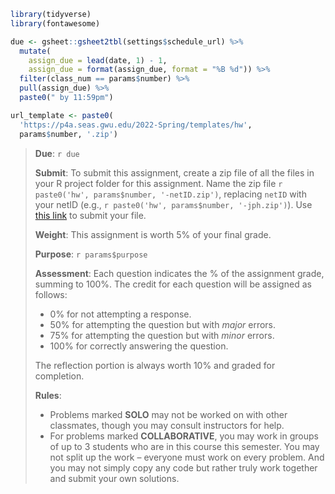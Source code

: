 ```r
library(tidyverse)
library(fontawesome)

due <- gsheet::gsheet2tbl(settings$schedule_url) %>%
  mutate(
    assign_due = lead(date, 1) - 1,
    assign_due = format(assign_due, format = "%B %d")) %>% 
  filter(class_num == params$number) %>%
  pull(assign_due) %>% 
  paste0(" by 11:59pm")

url_template <- paste0(
  'https://p4a.seas.gwu.edu/2022-Spring/templates/hw',
  params$number, '.zip')
```

> **Due**: `r due`
>
> **Submit**: To submit this assignment, create a zip file of all the files in your R project folder for this assignment. Name the zip file ``r paste0('hw', params$number, '-netID.zip')``, replacing `netID` with your netID (e.g., ``r paste0('hw', params$number, '-jph.zip')``). Use [this link](`r params$submit`) to submit your file.
>
> **Weight**: This assignment is worth 5% of your final grade.
>
> **Purpose**: `r params$purpose`
>
> **Assessment**: Each question indicates the % of the assignment grade, summing to 100%. The credit for each question will be assigned as follows:
>
> - 0% for not attempting a response.
> - 50% for attempting the question but with _major_ errors.
> - 75% for attempting the question but with _minor_ errors.
> - 100% for correctly answering the question.
> 
> The reflection portion is always worth 10% and graded for completion.
>
> **Rules**:
>
> - Problems marked **SOLO** may not be worked on with other classmates, though you may consult instructors for help.
> - For problems marked **COLLABORATIVE**, you may work in groups of up to 3 students who are in this course this semester. You may not split up the work -- everyone must work on every problem. And you may not simply copy any code but rather truly work together and submit your own solutions.

